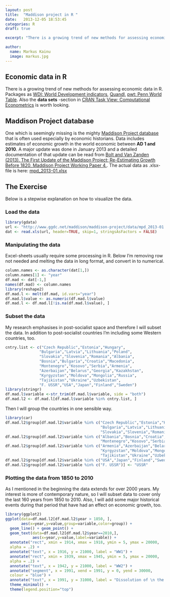 ```yaml
---
layout: post
title:  "Maddison project in R "
date:   2013-12-05 18:53:45
categories: R
draft: true

excerpt: "There is a growing trend of new methods for assessing economic data in R"

author:
  name: Markus Kainu
  image: markus.jpg
---
```


## Economic data in R

There is a growing trend of new methods for assessing economic data in R. Packages as [WDI: World Development indicators](https://github.com/vincentarelbundock/WDI), [Quandl](http://www.quandl.com/help/packages/r), [pwt: Penn World Table](http://cran.r-project.org/web/packages/pwt/index.html). Also the **data sets** -section in [CRAN Task View: Computational Econometrics](http://cran.r-project.org/web/views/Econometrics.html) is worth looking.

## Maddison Project database

One which is seemingly missing is the mighty [Maddison Project database](http://www.ggdc.net/maddison/maddison-project/home.htm) that is often used especially by economic historians. Data includes estimates of economic growth in the world economic between **AD 1 and 2010**. A major update was done in January 2013 and a detailed documentation of that update can be read from [Bolt and Van Zanden (2013). The First Update of the Maddison Project; Re-Estimating Growth Before 1820, Maddison Project Working Paper 4.](http://www.ggdc.net/maddison/maddison-project/publications/wp4.pdf). The actual data as .xlsx-file is here: [mpd_2013-01.xlsx](http://www.ggdc.net/maddison/maddison-project/data/mpd_2013-01.xlsx)

## The Exercise

Below is a stepwise explanation on how to visualize the data.

### Load the data

```r
library(gdata)
url <- "http://www.ggdc.net/maddison/maddison-project/data/mpd_2013-01.xlsx"
dat <- read.xls(url, header=TRUE, skip=1, stringsAsFactors = FALSE)
```

### Manipulating the data

Excel-sheets usually require some processing in R. Below I'm removing row not needed and melting the data in long format, and convert in to numerical.


```r
column.names <- as.character(dat[1,])
column.names[1] <- "year"
df.mad <- dat[-1,]
names(df.mad) <- column.names
library(reshape2)
df.mad.l <- melt(df.mad, id.vars="year")
df.mad.l$value <- as.numeric(df.mad.l$value)
df.mad.l <- df.mad.l[!is.na(df.mad.l$value), ]
```

### Subset the data

My research emphasises in post-socialist space and therefore I will subset the data. In addition to post-socialist countries I'm including some Western countries, too.

```r
cntry.list <- c("Czech Republic","Estonia","Hungary",
               "Bulgaria","Latvia","Lithuania","Poland",
               "Slovakia","Slovenia","Romania","Albania",
               "Bosnia","Bulgaria","Croatia","Macedonia",
               "Montenegro","Kosovo","Serbia","Armenia",
               "Azerbaijan","Belarus","Georgia","Kazakhstan",
               "Kyrgyzstan","Moldova","Mongolia","Russia",
               "Tajikistan","Ukraine","Uzbekistan",
               "F. USSR","USA","Japan","Finland","Sweden")
library(stringr)
df.mad.l$variable <-str_trim(df.mad.l$variable, side = "both")
df.mad.l2 <- df.mad.l[df.mad.l$variable %in% cntry.list, ]
```

Then I will group the countries in one sensible way.

```r

library(car)
df.mad.l2$group[df.mad.l2$variable %in% c("Czech Republic","Estonia","Hungary",
                                          "Bulgaria","Latvia","Lithuania","Poland",
                                          "Slovakia","Slovenia","Romania","Bulgaria")] <- "CEE"
df.mad.l2$group[df.mad.l2$variable %in% c("Albania","Bosnia","Croatia","Macedonia",
                                          "Montenegro","Kosovo","Serbia")] <- "Balkan"
df.mad.l2$group[df.mad.l2$variable %in% c("Armenia","Azerbaijan","Belarus","Georgia","Kazakhstan",
                                          "Kyrgyzstan","Moldova","Mongolia","Russia",
                                          "Tajikistan","Ukraine","Uzbekistan")] <- "CIS"
df.mad.l2$group[df.mad.l2$variable %in% c("USA","Japan","Finland","Sweden")] <- "WEST"
df.mad.l2$group[df.mad.l2$variable %in% c("F. USSR")] <- "USSR"
```

### Plotting the data from 1850 to 2010

As I mentioned in the beginning the data extends for over 2000 years. My interest is more of contemporary nature, so I will subset data to cover only the last 160 years from 1850 to 2010. Also, I will add some major historical events during that period that have had an effect on economic growth, too.

```r
library(ggplot2)
ggplot(data=df.mad.l2[df.mad.l2$year > 1850, ],
       aes(x=year,y=value,group=variable,color=group)) +
  geom_line() + geom_point() +
  geom_text(data=df.mad.l2[df.mad.l2$year==2010,],
            aes(x=year,y=value,label=variable)) +
  annotate("rect", xmin = 1914, xmax = 1918, ymin = 5, ymax = 20000,
  alpha = .2) +
  annotate("text", x = 1916, y = 21000, label = "WW1") +
  annotate("rect", xmin = 1939, xmax = 1945, ymin = 5, ymax = 20000,
  alpha = .2) +
  annotate("text", x = 1942, y = 21000, label = "WW2") +
  annotate("segment", x = 1991, xend = 1991, y = 0, yend = 30000,
  colour = "blue") +
  annotate("text", x = 1991, y = 31000, label = "Dissolution of \n the Soviet Union") +
  theme_minimal() +
  theme(legend.position="top")
```




[jekyll-gh]: https://github.com/mojombo/jekyll
[jekyll]:    http://jekyllrb.com
